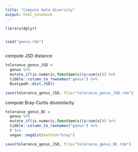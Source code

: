 ```yaml
---
title: "Compute beta diversity"
output: html_notebook
---
```




```r

library(dplyr)



```


```r

load("genus.rda")



```


compute JSD distance
```r

tolerance_genus_JSD = 
  genus %>% 
  mutate_if(is.numeric,function(x)(x/sum(x))) %>%
  tibble::column_to_rownames("genus") %>%
  BiotypeR::dist.JSD()

save(tolerance_genus_JSD, file="tolerance_genus_JSD.rda")

```


compute Bray-Curtis dissimilarity

```r

tolerance_genus_BC = 
  genus %>% 
  mutate_if(is.numeric,function(x)(x/sum(x))) %>%
  tibble::column_to_rownames("genus") %>%
  t %>%
  vegan::vegdist(method="bray")

save(tolerance_genus_JSD, file="tolerance_genus_BC.rda")

```

